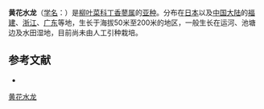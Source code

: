 {{Infraspeciesbox
| status = 
| status_system = 
| image = 
| species link = 
| species = peploides
| subspecies = stipulacea
| authority = (Ohwi) Raven
}}

'''黄花水龙'''（[[学名|学名]]：{{lang|la|''Ludwigia peploides'' subsp. ''stipulacea''}}）是[[柳叶菜科|柳叶菜科]][[丁香蓼属|丁香蓼属]]的[[亚种|亚种]]。分布在[[日本|日本]]以及[[中国大陆|中国大陆]]的[[福建|福建]]、[[浙江|浙江]]、[[广东|广东]]等地，生长于海拔50米至200米的地区，一般生长在运河、池塘边及水田湿地，目前尚未由人工引种栽培。

== 参考文献 ==
<div class="references-small">
* {{cite web| url =http://www.bioinfo.cn/db05/KmzwSpecies.php?action=view&id=14416| title =黄花水龙| work =《中国高等植物数据库全库》| publisher =中国科学院微生物研究所| author =昆明植物研究所| accessdate =2009-02-24| deadurl =yes| archiveurl =https://web.archive.org/web/20160305013228/http://www.bioinfo.cn/db05/KmzwSpecies.php?action=view&id=14416| archivedate =2016-03-05}}
</div>
{{Taxonbar|from=Q5789821}}

[[Category:丁香蓼属|黄花水龙]]


{{植物小作品}}